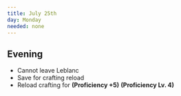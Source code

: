 ```yaml
---
title: July 25th
day: Monday
needed: none
---
```


## Evening
- Cannot leave Leblanc
- Save for crafting reload
- Reload crafting for **(Proficiency +5)** **(Proficiency Lv. 4)**
